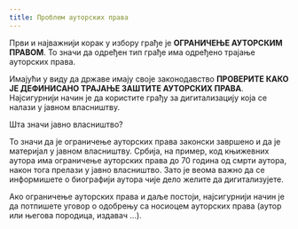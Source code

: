 ```yaml
---
title: Проблем ауторских права
---
```

Први и најважнији корак у избору грађе је **ОГРАНИЧЕЊЕ АУТОРСКИМ ПРАВОМ**. То значи да одређен тип грађе има одређено трајање ауторских права.

Имајући у виду да државе имају своје законодавство **ПРОВЕРИТЕ КАКО ЈЕ ДЕФИНИСАНО ТРАЈАЊЕ ЗАШТИТЕ АУТОРСКИХ ПРАВА**. Најсигурнији начин је да користите грађу за дигитализацију која се налази у јавном власништву.

Шта значи јавно власништво?

То значи да је ограничење ауторских права законски завршено и да је материјал у јавном власништву. Србија, на пример, код књижевних аутора има ограничење ауторских права до 70 година од смрти аутора, након тога прелази у јавно власништво. Зато је веома важно да се информишете о биографији аутора чије дело желите да дигитализујете.

Ако ограничење ауторских права и даље постоји, најсигурнији начин је да потпишете уговор о одобрењу са носиоцем ауторских права (аутор или његова породица, издавач ...).
